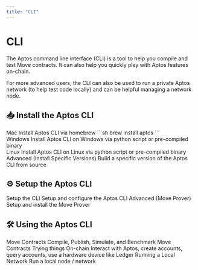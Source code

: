 ```yaml
---
title: "CLI"
---
```



# CLI

The Aptos command line interface (CLI) is a tool to help you compile and test Move contracts. It can also help you quickly play with Aptos features on-chain.

For more advanced users, the CLI can also be used to run a private Aptos network (to help test code locally) and can be helpful managing a network node.

## 📥 Install the Aptos CLI

<Cards className="xl:grid-cols-2">
  <Card href="./cli/install-cli/install-cli-mac" className="flex flex-row gap-4">
    <Card.Image className="object-contain dark:invert" src="/docs/apple.svg" />
    <div className="flex flex-col gap-2">
      <Card.Title>Mac</Card.Title>
      <Card.Description>
         Install Aptos CLI via homebrew 
         ```sh
         brew install aptos
         ```
      </Card.Description>
    </div>
  </Card>
  <Card href="./cli/install-cli/install-cli-windows" className="flex flex-row gap-4">
    <Card.Image src="/docs/windows.svg" />
    <div className="flex flex-col gap-2">
      <Card.Title>Windows</Card.Title>
      <Card.Description>
         Install Aptos CLI on Windows via python script or pre-compiled binary
      </Card.Description>
    </div>
  </Card>
  <Card href="./cli/install-cli/install-cli-linux" className="flex flex-row gap-4">
    <Card.Image className="object-contain" src="/docs/linux.svg" />
    <div className="flex flex-col gap-2">
      <Card.Title>Linux</Card.Title>
      <Card.Description>
         Install Aptos CLI on Linux via python script or pre-compiled binary
      </Card.Description>
    </div>
  </Card>
  <Card href="./cli/install-cli/install-cli-specific-version" className="flex flex-row gap-4">
    <Card.Image className="dark:invert" src="/docs/advanced.svg" />
    <div className="flex flex-col gap-2">
      <Card.Title>Advanced (Install Specific Versions)</Card.Title>
      <Card.Description>
         Build a specific version of the Aptos CLI from source
      </Card.Description>
    </div>
  </Card>
</Cards>

## ⚙️ Setup the Aptos CLI

<Cards>
  <Card href="./cli/setup-cli">
    <Card.Title>Setup the CLI</Card.Title>
    <Card.Description>Setup and configure the Aptos CLI </Card.Description>
  </Card>
  <Card href="./cli/setup-cli/install-move-prover">
    <Card.Title>Advanced (Move Prover)</Card.Title>
    <Card.Description>Setup and install the Move Prover</Card.Description>
  </Card>
</Cards>

## 🛠️ Using the Aptos CLI

<Cards>
  <Card href="./cli/working-with-move-contracts">
    <Card.Title>Move Contracts</Card.Title>
    <Card.Description>Compile, Publish, Simulate, and Benchmark Move Contracts </Card.Description>
  </Card>
  <Card href="./cli/trying-things-on-chain">
    <Card.Title>Trying things On-chain</Card.Title>
    <Card.Description>Interact with Aptos, create accounts, query accounts, use a hardware device like Ledger</Card.Description>
  </Card>
  <Card href="./cli/running-a-local-network">
    <Card.Title>Running a Local Network</Card.Title>
    <Card.Description>Run a local node / network</Card.Description>
  </Card>
</Cards>

